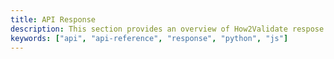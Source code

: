 ```yaml
---
title: API Response
description: This section provides an overview of How2Validate respose for validating secrets.
keywords: ["api", "api-reference", "response", "python", "js"]
---
```


<CardGrid>
  <Card
    subtitle="Schema"
    title="Response Schema"
    description="Response schema and their field explanation"
    href="../../docs/api/response/schema#schema"
  />
  <Card
    subtitle="Response"
    title="Multiple Response"
    description="All status code response data"
    href="../../docs/api/response/schema#sample-response"
  />
</CardGrid>
